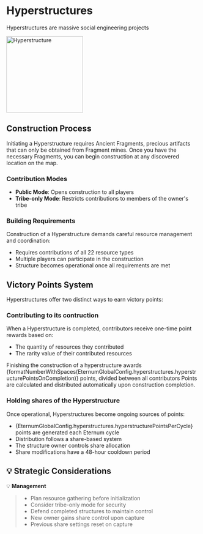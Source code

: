 
# Hyperstructures

Hyperstructures are massive social engineering projects

<img src="/buildings/hyperstructure.png" alt="Hyperstructure" width="200" className="relative z-[100000] float-right" />

## Construction Process

Initiating a Hyperstructure requires Ancient Fragments, precious artifacts that can only be obtained from Fragment
mines. Once you have the necessary Fragments, you can begin construction at any discovered location on the map.

### Contribution Modes

- **Public Mode**: Opens construction to all players
- **Tribe-only Mode**: Restricts contributions to members of the owner's tribe

### Building Requirements

Construction of a Hyperstructure demands careful resource management and coordination:

- Requires contributions of all 22 resource types
- Multiple players can participate in the construction
- Structure becomes operational once all requirements are met

## Victory Points System

Hyperstructures offer two distinct ways to earn victory points:

### Contributing to its contruction

When a Hyperstructure is completed, contributors receive one-time point rewards based on:

- The quantity of resources they contributed
- The rarity value of their contributed resources

Finishing the construction of a hyperstructure awards
{formatNumberWithSpaces(EternumGlobalConfig.hyperstructures.hyperstructurePointsOnCompletion)} points, divided between
all contributors Points are calculated and distributed automatically upon construction completion.

### Holding shares of the Hyperstructure

Once operational, Hyperstructures become ongoing sources of points:

- {EternumGlobalConfig.hyperstructures.hyperstructurePointsPerCycle} points are generated each Eternum cycle
- Distribution follows a share-based system
- The structure owner controls share allocation
- Share modifications have a 48-hour cooldown period

## 💡 Strategic Considerations

💡 **Management**

> - Plan resource gathering before initialization
> - Consider tribe-only mode for security
> - Defend completed structures to maintain control
> - New owner gains share control upon capture
> - Previous share settings reset on capture
